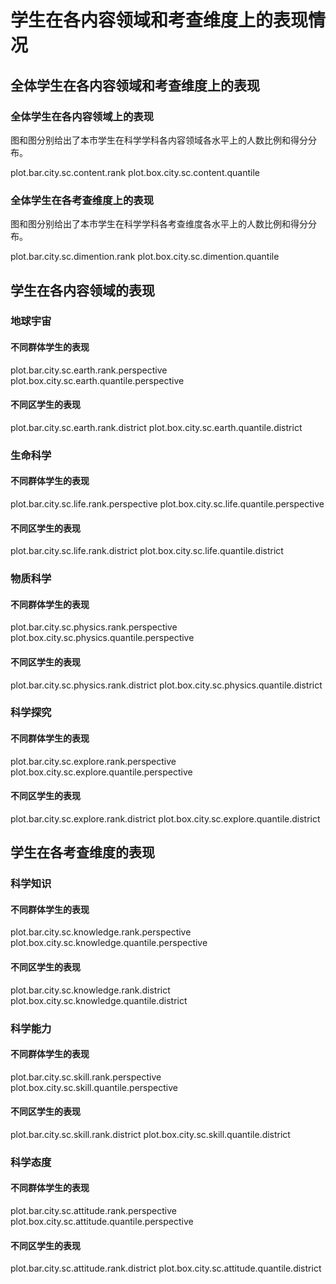 <!-- chapter dimention -->

\mytext

# 学生在各内容领域和考查维度上的表现情况

## 全体学生在各内容领域和考查维度上的表现

### 全体学生在各内容领域上的表现

图\ref{fig: `r gio.R$GetPlotTitle("plot.bar.city.sc.content.rank")`}和图\ref{fig: `r gio.R$GetPlotTitle("plot.box.city.sc.content.quantile")`}分别给出了本市学生在科学学科各内容领域各水平上的人数比例和得分分布。

plot.bar.city.sc.content.rank
plot.box.city.sc.content.quantile


### 全体学生在各考查维度上的表现

图\ref{fig: `r gio.R$GetPlotTitle("plot.bar.city.sc.dimention.rank")`}和图\ref{fig: `r gio.R$GetPlotTitle("plot.box.city.sc.dimention.quantile")`}分别给出了本市学生在科学学科各考查维度各水平上的人数比例和得分分布。

plot.bar.city.sc.dimention.rank
plot.box.city.sc.dimention.quantile


## 学生在各内容领域的表现

### 地球宇宙

#### 不同群体学生的表现

plot.bar.city.sc.earth.rank.perspective
plot.box.city.sc.earth.quantile.perspective

#### 不同区学生的表现

plot.bar.city.sc.earth.rank.district
plot.box.city.sc.earth.quantile.district

### 生命科学

#### 不同群体学生的表现

plot.bar.city.sc.life.rank.perspective
plot.box.city.sc.life.quantile.perspective


#### 不同区学生的表现

plot.bar.city.sc.life.rank.district
plot.box.city.sc.life.quantile.district

### 物质科学

#### 不同群体学生的表现

plot.bar.city.sc.physics.rank.perspective
plot.box.city.sc.physics.quantile.perspective

#### 不同区学生的表现

plot.bar.city.sc.physics.rank.district
plot.box.city.sc.physics.quantile.district

### 科学探究

#### 不同群体学生的表现

plot.bar.city.sc.explore.rank.perspective
plot.box.city.sc.explore.quantile.perspective

#### 不同区学生的表现

plot.bar.city.sc.explore.rank.district
plot.box.city.sc.explore.quantile.district

## 学生在各考查维度的表现

### 科学知识

#### 不同群体学生的表现

plot.bar.city.sc.knowledge.rank.perspective
plot.box.city.sc.knowledge.quantile.perspective

#### 不同区学生的表现

plot.bar.city.sc.knowledge.rank.district
plot.box.city.sc.knowledge.quantile.district

### 科学能力

#### 不同群体学生的表现

plot.bar.city.sc.skill.rank.perspective
plot.box.city.sc.skill.quantile.perspective

#### 不同区学生的表现

plot.bar.city.sc.skill.rank.district
plot.box.city.sc.skill.quantile.district

### 科学态度

#### 不同群体学生的表现

plot.bar.city.sc.attitude.rank.perspective
plot.box.city.sc.attitude.quantile.perspective


#### 不同区学生的表现

plot.bar.city.sc.attitude.rank.district
plot.box.city.sc.attitude.quantile.district

<!-- end of chapter dimention -->
